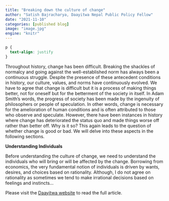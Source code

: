 ```yaml
---
title: "Breaking down the culture of change"
author: "Satish Bajracharya, Daayitwa Nepal Public Policy Fellow"
date: "2021-11-10"
categories: [published blog]
image: "image.jpg"
engine: "knitr"
---
```


```css
p {
  text-align: justify
}
```

Throughout history, change has been difficult. Breaking the shackles of normalcy and going against the well-established norm has always been a continuous struggle. Despite the presence of these antecedent conditions in history, our culture, values, and norms have continuously evolved. We have to agree that change is difficult but it is a process of making things better, not for oneself but for the betterment of the society in itself. In Adam Smith's words, the progress of society has been made by the ingenuity of philosophers or people of speculation. In other words, change is necessary for the amelioration of human conditions and is often attributed to those who observe and speculate. However, there have been instances in history where change has deteriorated the status quo and made things worse off rather than better off. Why is it so? This again leads to the question of whether change is good or bad. We will delve into these aspects in the following sections.

**Understanding Individuals**

Before understanding the culture of change, we need to understand the individuals who will bring or will be affected by the change. Borrowing from economics, the very fundamental notion of individuals is driven by wants, desires, and choices based on rationality. Although, I do not agree on rationality as sometimes we tend to make irrational decisions based on feelings and instincts...

Please visit the [Daayitwa website](https://www.daayitwa.org/faces-of-change/breaking-down-the-culture-of-change) to read the full article.
